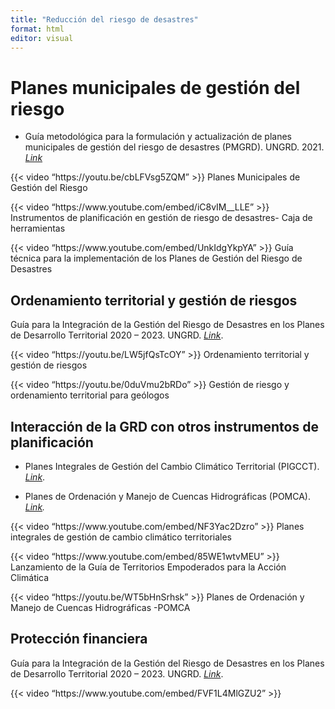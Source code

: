 ```yaml
---
title: "Reducción del riesgo de desastres"
format: html
editor: visual
---
```


# Planes municipales de gestión del riesgo

-   Guía metodológica para la formulación y actualización de planes municipales de gestión del riesgo de desastres (PMGRD). UNGRD. 2021. [*Link*](https://repositorio.gestiondelriesgo.gov.co:8443/handle/20.500.11762/32750)

::: {layout-ncol="2"}
{{< video "https://youtu.be/cbLFVsg5ZQM" >}} Planes Municipales de Gestión del Riesgo

{{< video "https://www.youtube.com/embed/iC8vIM__LLE" >}} Instrumentos de planificación en gestión de riesgo de desastres- Caja de herramientas

{{< video "https://www.youtube.com/embed/UnkIdgYkpYA" >}} Guía técnica para la implementación de los Planes de Gestión del Riesgo de Desastres
:::

## Ordenamiento territorial y gestión de riesgos

Guía para la Integración de la Gestión del Riesgo de Desastres en los Planes de Desarrollo Territorial 2020 – 2023. UNGRD. [*Link*](http://portal.gestiondelriesgo.gov.co/Paginas/Slide_home/Guia-para-la-Integracion-de-la-GRD-en-los-PDT-2020-2023.aspx).

::: {layout-ncol="2"}
{{< video "https://youtu.be/LW5jfQsTcOY" >}} Ordenamiento territorial y gestión de riesgos

{{< video "https://youtu.be/0duVmu2bRDo" >}} Gestión de riesgo y ordenamiento territorial para geólogos
:::

## Interacción de la GRD con otros instrumentos de planificación

-   Planes Integrales de Gestión del Cambio Climático Territorial (PIGCCT). [*Link*](https://www.minambiente.gov.co/cambio-climatico-y-gestion-del-riesgo/planes-integrales-de-gestion-del-cambio-climatico-territorial/).

-   Planes de Ordenación y Manejo de Cuencas Hidrográficas (POMCA). [*Link*](https://archivo.minambiente.gov.co/index.php/gestion-integral-del-recurso-hidrico/planificacion-de-cuencas-hidrograficas/cuenca-hidrografica/planes-de-ordenacion)*.*

::: {layout-ncol="2"}
{{< video "https://www.youtube.com/embed/NF3Yac2Dzro" >}} Planes integrales de gestión de cambio climático territoriales

{{< video "https://www.youtube.com/embed/85WE1wtvMEU" >}} Lanzamiento de la Guía de Territorios Empoderados para la Acción Climática

{{< video "https://youtu.be/WT5bHnSrhsk" >}} Planes de Ordenación y Manejo de Cuencas Hidrográficas -POMCA
:::

## Protección financiera

Guía para la Integración de la Gestión del Riesgo de Desastres en los Planes de Desarrollo Territorial 2020 – 2023. UNGRD. [*Link*](http://portal.gestiondelriesgo.gov.co/Paginas/Slide_home/Guia-para-la-Integracion-de-la-GRD-en-los-PDT-2020-2023.aspx).

::: {layout-ncol="2"}
{{< video "https://www.youtube.com/embed/FVF1L4MlGZU2" >}}
:::
